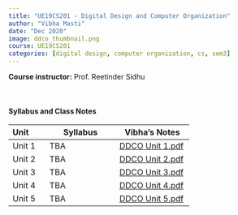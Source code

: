 ```yaml
---
title: "UE19CS201 - Digital Design and Computer Organization"
author: "Vibha Masti"
date: "Dec 2020"
image: ddco_thumbnail.png
course: UE19CS201
categories: [digital design, computer organization, cs, sem3]
---
```


**Course instructor:** Prof. Reetinder Sidhu

<br>


#### Syllabus and Class Notes

| Unit              | Syllabus                         |       Vibha's Notes                |
| :---------------- | -------------------------------- | ---------------------------------- |
| Unit 1            |  TBA  | [DDCO Unit 1.pdf](DDCO%20Unit%201.pdf) |
| Unit 2            | TBA | [DDCO Unit 2.pdf](DDCO%20Unit%202.pdf) |
| Unit 3            | TBA  | [DDCO Unit 3.pdf](DDCO%20Unit%203.pdf) |
| Unit 4            | TBA | [DDCO Unit 4.pdf](DDCO%20Unit%204.pdf) |
| Unit 5            | TBA | [DDCO Unit 5.pdf](DDCO%20Unit%205.pdf) |


<br>


<!-- #### Textbooks: 

-  **T1**: "Learning PHP, MySQL & JavaScript", Robin Nixon. May 2018, 5th edition, O'Reilly Media, Inc.
-  **T2**: "Pro MERN Stack: Full Stack Web App Development with Mongo, Express, React, and Node", by Vasan Subramanian. March 2017, Apress

<br>

#### Reference Books:

- **R1**: "Beginning Node.js, Express & MongoDB Development", Greg Lim, July 2019
- **R2**: "Learning React, Functional Web Development with React and Redux", Alex Banks and Eve Porcello, May 2017, O'Reilly Media, Inc.

<br> -->
